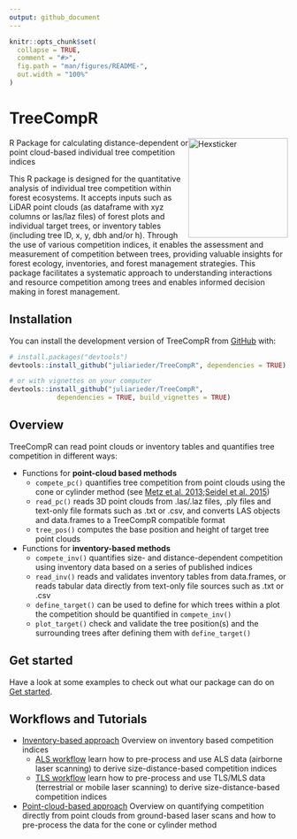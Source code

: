 ```yaml
---
output: github_document
---
```


<!-- README.md is generated from README.Rmd. Please edit that file -->

```r
knitr::opts_chunk$set(
  collapse = TRUE,
  comment = "#>",
  fig.path = "man/figures/README-",
  out.width = "100%"
)
```

# TreeCompR

<!-- badges: start -->
<img src="man/figures/logo.png" height="180" alt="Hexsticker" style="float: right;">
R Package for calculating distance-dependent or point cloud-based individual tree competition indices

<!-- badges: end -->

This R package is designed for the quantitative analysis of individual tree competition within forest ecosystems. It accepts inputs such as LiDAR point clouds (as dataframe with xyz columns or las/laz files) of forest plots and individual target trees, or inventory tables (including tree ID, x, y, dbh and/or h). Through the use of various competition indices, it enables the assessment and measurement of competition between trees, providing valuable insights for forest ecology, inventories, and forest management strategies. This package facilitates a systematic approach to understanding interactions and resource competition among trees and enables informed decision making in forest management.

## Installation

You can install the development version of TreeCompR from [GitHub](https://github.com/) with:

``` r
# install.packages("devtools")
devtools::install_github("juliarieder/TreeCompR", dependencies = TRUE)

# or with vignettes on your computer
devtools::install_github("juliarieder/TreeCompR", 
            dependencies = TRUE, build_vignettes = TRUE)
```
## Overview

TreeCompR can read point clouds or inventory tables and quantifies tree competition in different ways:

* Functions for __point-cloud based methods__
    * `compete_pc()` quantifies tree competition from point clouds using the cone or cylinder method (see [Metz et al. 2013](https://doi.org/10.1016/j.foreco.2013.08.014);[Seidel et al. 2015](http://dx.doi.org/10.1016/j.foreco.2014.10.020))
    * `read_pc()` reads 3D point clouds from .las/.laz files, .ply files and text-only file formats such as .txt or .csv, and converts LAS objects and data.frames to a TreeCompR compatible format
    * `tree_pos()` computes the base position and height of target tree point clouds
* Functions for __inventory-based methods__
    * `compete_inv()` quantifies size- and distance-dependent competition using inventory data based on a series of published indices
    * `read_inv()` reads and validates inventory tables from data.frames, or reads tabular data directly from text-only file sources such as .txt or .csv
    * `define_target()` can be used to define for which trees within a plot the competition should be quantified in `compete_inv()`
    * `plot_target()` check and validate the tree position(s) and the surrounding trees after defining them with `define_target()`




## Get started

Have a look at some examples to check out what our package can do on [Get started](https://juliarieder.github.io/TreeCompR/articles/TreeCompR.html).

## Workflows and Tutorials

* [Inventory-based approach](https://juliarieder.github.io/TreeCompR/articles/competition-inventory.html) Overview on inventory based competition indices 
  + [ALS workflow](https://juliarieder.github.io/TreeCompR/articles/ALS_inventory.html) learn how to pre-process and use ALS data (airborne laser scanning) to derive size-distance-based competition indices
  + [TLS workflow](https://juliarieder.github.io/TreeCompR/articles/TLS_inventory.html) learn how to pre-process and use TLS/MLS data (terrestrial or mobile laser scanning) to derive size-distance-based competition indices
*  [Point-cloud-based approach](https://juliarieder.github.io/TreeCompR/articles/competition-pointcloud.html) Overview on quantifying competition directly from point clouds from ground-based laser scans and how to pre-process the data for the cone or cylinder method
